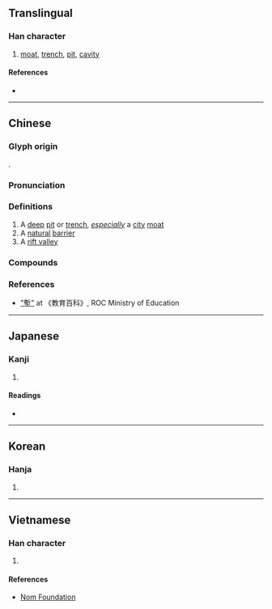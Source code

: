 {{also|堑}}
{{character info/new}}
==Translingual==

===Han character===
{{Han char|rn=32|rad=土|as=11|sn=14|four=52104|canj=JLG|ids=⿱斬土}}

# [[moat]], [[trench]], [[pit]], [[cavity]]

====References====
* {{Han ref|kx=0237.030|dkj=05394|dj=0475.090|hdz=10478.080|uh=5879|ud=22649|bh=B9D5|bd=47573}}

----

==Chinese==
{{zh-forms|s=堑}}

===Glyph origin===
{{Han etym}}
{{Han compound|斬|土|ls=psc|c1=p|c2=s|t1=earth}}.

===Pronunciation===
{{zh-pron
|m=qiàn
|c=cim3
|mc=y
|oc=y
|cat=
}}

===Definitions===
{{zh-hanzi}}

# A [[deep]] [[pit]] or [[trench]], ''[[especially]]'' a [[city]] [[moat]]
# A [[natural]] [[barrier]]
# A [[rift valley]]

===Compounds===
{{zh-der|地塹|坑塹|塹坑|塹壕|壕塹|壘塹|天塹|竹塹|欲塹|溝塹|長江天塹|高城深塹|高壁深塹|高壘深塹|馬塹}}

===References===
* [https://pedia.cloud.edu.tw/Entry/Detail/?title=塹 "塹"] at 《教育百科》, ROC Ministry of Education 

----

==Japanese==

===Kanji===
{{ja-kanji|grade=|rs=土11}}

# {{rfdef|ja|sort=土11}}

====Readings====
* {{ja-readings|goon=[[せん]] (sen)|kanon=[[せん]] (sen)|kanyoon=[[ざん]] (zan)|kun=[[ほり]] (hori)}}

----

==Korean==

===Hanja===
{{ko-hanja|hangeul=참|rv=cham|mr=ch'am}}

# {{rfdef|ko|sort=土11}}

----

==Vietnamese==

===Han character===
{{vi-hantu|[[khiếm]]|rs=土11}}

# {{rfdef|vi|sort=土11}}

====References====
* [http://nomfoundation.org/common/nom_details.php?codepoint=5879 Nom Foundation]
